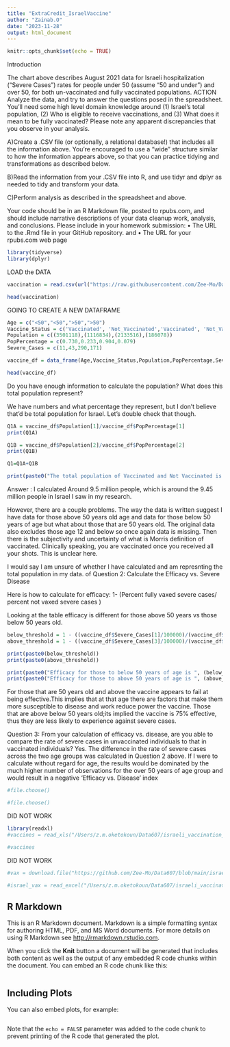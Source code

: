 ```yaml
---
title: "ExtraCredit_IsraelVaccine"
author: "Zainab.O"
date: "2023-11-28"
output: html_document
---
```


```r
knitr::opts_chunk$set(echo = TRUE)
```

Introduction

The chart above describes August 2021 data for Israeli hospitalization (“Severe Cases”) rates for people under 50 (assume “50 and under”) and over 50, for both un-vaccinated and fully vaccinated populations.
ACTION
Analyze the data, and try to answer the questions posed in the spreadsheet. You’ll need some high level domain knowledge around 
(1) Israel’s total population,
(2) Who is eligible to receive vaccinations, and (3) What does it mean to be fully vaccinated? Please note any apparent discrepancies that you observe in your analysis.

A)Create a .CSV file (or optionally, a relational database!) that includes all the information above. You’re encouraged to use a “wide” structure similar to how the information appears above, so that you can practice tidying and transformations as described below.

B)Read the information from your .CSV file into R, and use tidyr and dplyr as needed to tidy and transform your data.

C)Perform analysis as described in the spreadsheet and above.

Your code should be in an R Markdown file, posted to rpubs.com, and should include narrative descriptions of your data cleanup work, analysis, and conclusions. Please include in your homework submission:
• The URL to the .Rmd file in your GitHub repository. and
• The URL for your rpubs.com web page


```r
library(tidyverse)
library(dplyr)
```


LOAD the DATA

```r
vaccination = read.csv(url("https://raw.githubusercontent.com/Zee-Mo/Data607/1b93da26f00f2f7cc65e0bf33bcf27d79dc92e62/israeli_vaccination_data_analysis_start.xlsx%20-%20Sheet1.csv"), na.strings = c("", " "))
```


```r
head(vaccination)
```

GOING TO CREATE A NEW DATAFRAME
```r
Age = c("<50","<50",">50",">50")
Vaccine_Status = c('Vaccinated', 'Not_Vaccinated','Vaccinated', 'Not_Vaccinated')
Population = c((3501118),(1116834),(2133516),(186078))
PopPercentage = c(0.730,0.233,0.904,0.079)
Severe_Cases = c(11,43,290,171)

vaccine_df = data_frame(Age,Vaccine_Status,Population,PopPercentage,Severe_Cases)

head(vaccine_df)
```
Do you have enough information to calculate the population? What does this total population represent?

We have numbers and what percentage they represent, but I don’t believe that’d be total population for Israel. Let’s double check that though.

```r
Q1A = vaccine_df$Population[1]/vaccine_df$PopPercentage[1]
print(Q1A)

Q1B = vaccine_df$Population[2]/vaccine_df$PopPercentage[2]
print(Q1B)

Q1=Q1A+Q1B

print(paste0("The total population of Vaccinated and Not Vaccinated is ",Q1A, 'and',Q1B,'respectively and together is ', Q1))
```

Answer : I calculated Around 9.5 million people, which is around the 9.45 million people in Israel I saw in my research. 

However, there are a couple problems. The way the data is written suggest I have data for those above 50 years old age and data for those below 50 years of age but what about those that are 50 years old.
The original data also excludes those age 12 and below so once again data is missing. 
Then there is the subjectivity and uncertainty of what is Morris definition of vaccinated. Clinically speaking, you are vaccinated once you received all your shots. This is unclear here.

I would say I am unsure of whether I have calculated and am represnting the total population in my data.
of
Question 2: Calculate the Efficacy vs. Severe Disease

Here is how to calculate for efficacy: 1- (Percent fully vaxed severe cases/ percent not vaxed severe cases )

Looking at the table efficacy is different for those above 50 years vs those below 50 years old.


```r
below_threshold = 1 - ((vaccine_df$Severe_Cases[1]/100000)/(vaccine_df$Severe_Cases[2]/100000))
above_threshold = 1 - ((vaccine_df$Severe_Cases[3]/100000)/(vaccine_df$Severe_Cases[4]/100000))

print(paste0(below_threshold))
print(paste0(above_threshold))
```

```r
print(paste0("Efficacy for those to below 50 years of age is ", (below_threshold * 100)))
print(paste0("Efficacy for those to above 50 years of age is ", (above_threshold * 100)))
```
 For those that are 50 years old and above the vaccine appears to fail at being effective.This implies that at that age there are factors that make them  more susceptible to disease and work reduce power the vaccine. Those that are above below 50 years old;its implied the vaccine is  75% effective, thus they are less likely to experience against severe cases.
 
 
 Question 3: From your calculation of efficacy vs. disease, are you able to compare the rate of severe cases in unvaccinated individuals to that in vaccinated individuals?
 Yes. The difference in the rate of severe cases across the two age groups was calculated in Question 2 above. If I were to calculate  without regard for age, the results would be dominated by the much higher number of observations for the over 50 years of age group and would result in a negative ‘Efficacy vs. Disease’ index
 


```r
#file.choose()
```

```r
#file.choose()
```

DID NOT WORK
```r
library(readxl)
#vaccines = read_xls("/Users/z.m.oketokoun/Data607/israeli_vaccination_data_analysis_start.xlsx")

#vaccines
```
DID NOT WORK
```r
#vax = download.file("https://github.com/Zee-Mo/Data607/blob/main/israeli_vaccination_data_analysis_start.xlsx", destfile = "/Users/z.m.oketokoun/Data607/israeli_vaccination_data_analysis_start.xlsx")

#israel_vax = read_excel("/Users/z.m.oketokoun/Data607/israeli_vaccination_data_analysis_start.xlsx",  sheet = "israeli_vaccination_data_analysis_start.xlsx", na= "n/a")
```


## R Markdown

This is an R Markdown document. Markdown is a simple formatting syntax for authoring HTML, PDF, and MS Word documents. For more details on using R Markdown see <http://rmarkdown.rstudio.com>.

When you click the **Knit** button a document will be generated that includes both content as well as the output of any embedded R code chunks within the document. You can embed an R code chunk like this:

```r

```

## Including Plots

You can also embed plots, for example:

```r

```

Note that the `echo = FALSE` parameter was added to the code chunk to prevent printing of the R code that generated the plot.
